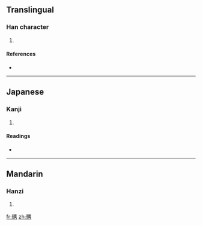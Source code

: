 ==Translingual==

===Han character===
{{Han char|rn=10|rad=儿|as=19|sn=21|four=|canj=火山戈廿金 (FUITC)}}

# {{defn|Han}}

====References====
* {{Han ref|kx=0125.300|dkj=01412|dj=0266.160|hdz=10275.140|uh=5164|ud=20836}}

----

==Japanese==

===Kanji===
{{ja-kanji|grade=|rs=儿19}}

# {{defn|Japanese}}

====Readings====
* {{ja-readings|on=[[こう]] (kō)|kun=[[あかるい]] (akarui)}}

----

==Mandarin==

===Hanzi===
{{cmn-hanzi|pin=[[huáng]] ([[huang2]]), [[nà]] ([[na4]])|wg=huang<sup>2</sup>, na<sup>4</sup>}}

# {{defn|Mandarin}}

[[fr:兤]]
[[zh:兤]]